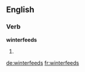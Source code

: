 ==English==

===Verb===
'''winterfeeds'''

# {{third-person singular of|winterfeed}}

[[de:winterfeeds]]
[[fr:winterfeeds]]